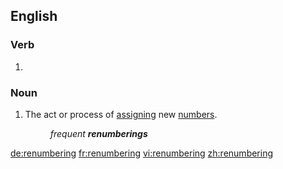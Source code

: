 ==English==

===Verb===
{{head|en}}

# {{present participle of|renumber}}

===Noun===
{{en-noun}}

# The act or process of [[assign]]ing new [[number]]s.
#: ''frequent '''renumberings'''''

[[de:renumbering]]
[[fr:renumbering]]
[[vi:renumbering]]
[[zh:renumbering]]